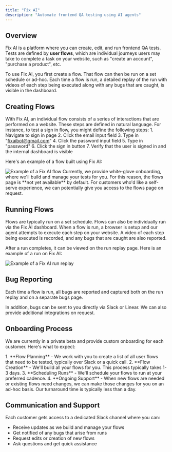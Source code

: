 ```yaml
---
title: "Fix AI"
description: "Automate frontend QA testing using AI agents"
---
```


## Overview
Fix AI is a platform where you can create, edit, and run frontend QA tests. Tests are defined by **user flows**, which are individual journeys users may take to complete a task on your website, such as "create an account", "purchase a product", etc.

To use Fix AI, you first create a flow. That flow can then be run on a set schedule or ad-hoc. Each time a flow is run, a detailed replay of the run with videos of each step being executed along with any bugs that are caught, is visible in the dashboard.

## Creating Flows

With Fix AI, an individual flow consists of a series of interactions that are performed on a website. These steps are defined in natural language. For instance, to test a sign in flow, you might define the following steps:
<Steps>
    1. Navigate to sign in page
    2. Click the email input field 
    3. Type in "fixaibot@gmail.com"
    4. Click the password input field
    5. Type in "password"
    6. Click the sign in button
    7. Verify that the user is signed in and the internal dashboard is visible
</Steps>

Here's an example of a flow built using Fix AI:
<Frame>
  <img src="/images/flow-page.png" alt="Example of a Fix AI flow" />
</Frame>

<Note>
    Currently, we provide white-glove onboarding, where we'll build and manage your tests for you. For this reason, the flows page is **not yet
    available** by default. For customers who'd like a self-serve experience, we can potentially give you access to the flows page on request.
</Note>

## Running Flows

Flows are typically run on a set schedule. Flows can also be individually run via the Fix AI dashboard. When a flow is run, a browser is setup and our agent attempts to execute each step on your website. A video of each step being executed is recorded, and any bugs that are caught are also reported.

After a run completes, it can be viewed on the run replay page. Here is an example of a run on Fix AI:
<Frame>
  <img src="/images/run-replay.png" alt="Example of a Fix AI run replay" />
</Frame>

## Bug Reporting

Each time a flow is run, all bugs are reported and captured both on the run replay and on a separate bugs page.

In addition, bugs can be sent to you directly via Slack or Linear. We can also provide additional integrations on request.

## Onboarding Process

We are currently in a private beta and provide custom onboarding for each customer. Here's what to expect:

<Steps>
    1. **Flow Planning** - We work with you to create a list of all user flows that need to be tested, typically over Slack or a quick call.
    2. **Flow Creation** - We'll build all your flows for you. This process typically takes 1-3 days.
    3. **Scheduling Runs** - We'll schedule your flows to run at your preferred cadence.
    4. **Ongoing Support** - When new flows are needed or existing flows need changes, we can make those changes for you on an ad-hoc basis. Our turnaround time is typically less than a day.
</Steps>

## Communication and Support

Each customer gets access to a dedicated Slack channel where you can:

-   Receive updates as we build and manage your flows
-   Get notified of any bugs that arise from runs
-   Request edits or creation of new flows
-   Ask questions and get quick assistance
